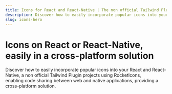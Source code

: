 ```yaml
---
title: Icons for React and React-Native | The non official Tailwind Plugin
description: Discover how to easily incorporate popular icons into your React and React-Native, a non official Tailwind Plugin projects using RocketIcons, enabling code sharing between web and native applications, providing a cross-platform solution.
slug: icons-hero
---
```


# Icons on React or React-Native, easily in a cross-platform solution

Discover how to easily incorporate popular icons into your React and React-Native, a non official Tailwind Plugin projects using RocketIcons,  
enabling code sharing between web and native applications, providing a cross-platform solution.
